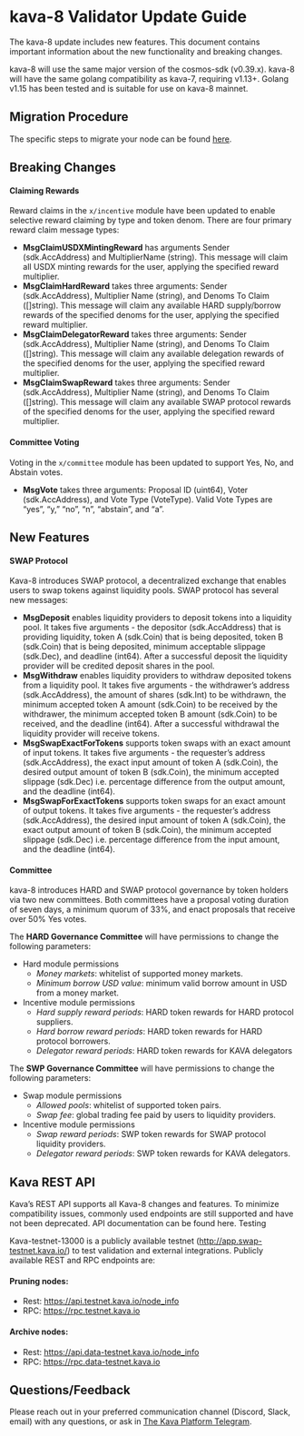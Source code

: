 # kava-8 Validator Update Guide

The kava-8 update includes new features. This document contains important information about the new functionality and breaking changes.

kava-8 will use the same major version of the cosmos-sdk (v0.39.x). kava-8 will have the same golang compatibility as kava-7, requiring v1.13+. Golang v1.15 has been tested and is suitable for use on kava-8 mainnet.

## Migration Procedure

The specific steps to migrate your node can be found [here](https://github.com/Kava-Labs/kava/blob/master/migrate/v0_16/migrate.md).

## Breaking Changes

#### Claiming Rewards

Reward claims in the `x/incentive` module have been updated to enable selective reward claiming by type and token denom. There are four primary reward claim message types:

- **MsgClaimUSDXMintingReward** has arguments Sender (sdk.AccAddress) and MultiplierName (string). This message will claim all USDX minting rewards for the user, applying the specified reward multiplier.
- **MsgClaimHardReward** takes three arguments: Sender (sdk.AccAddress), Multiplier Name (string), and Denoms To Claim ([]string). This message will claim any available HARD supply/borrow rewards of the specified denoms for the user, applying the specified reward multiplier.
- **MsgClaimDelegatorReward** takes three arguments: Sender (sdk.AccAddress), Multiplier Name (string), and Denoms To Claim ([]string). This message will claim any available delegation rewards of the specified denoms for the user, applying the specified reward multiplier.
- **MsgClaimSwapReward** takes three arguments: Sender (sdk.AccAddress), Multiplier Name (string), and Denoms To Claim ([]string). This message will claim any available SWAP protocol rewards of the specified denoms for the user, applying the specified reward multiplier.

#### Committee Voting

Voting in the `x/committee` module has been updated to support Yes, No, and Abstain votes.

- **MsgVote** takes three arguments: Proposal ID (uint64), Voter (sdk.AccAddress), and Vote Type (VoteType). Valid Vote Types are “yes”, “y,” “no”, “n”, “abstain”, and “a”.

## New Features

#### SWAP Protocol

Kava-8 introduces SWAP protocol, a decentralized exchange that enables users to swap tokens against liquidity pools. SWAP protocol has several new messages:

- **MsgDeposit** enables liquidity providers to deposit tokens into a liquidity pool. It takes five arguments - the depositor (sdk.AccAddress) that is providing liquidity, token A (sdk.Coin) that is being deposited, token B (sdk.Coin) that is being deposited, minimum acceptable slippage (sdk.Dec), and deadline (int64). After a successful deposit the liquidity provider will be credited deposit shares in the pool.
- **MsgWithdraw** enables liquidity providers to withdraw deposited tokens from a liquidity pool. It takes five arguments - the withdrawer’s address (sdk.AccAddress), the amount of shares (sdk.Int) to be withdrawn, the minimum accepted token A amount (sdk.Coin) to be received by the withdrawer, the minimum accepted token B amount (sdk.Coin) to be received, and the deadline (int64). After a successful withdrawal the liquidity provider will receive tokens.
- **MsgSwapExactForTokens** supports token swaps with an exact amount of input tokens. It takes five arguments - the requester’s address (sdk.AccAddress), the exact input amount of token A (sdk.Coin), the desired output amount of token B (sdk.Coin), the minimum accepted slippage (sdk.Dec) i.e. percentage difference from the output amount, and the deadline (int64).
- **MsgSwapForExactTokens** supports token swaps for an exact amount of output tokens. It takes five arguments - the requester’s address (sdk.AccAddress), the desired input amount of token A (sdk.Coin), the exact output amount of token B (sdk.Coin), the minimum accepted slippage (sdk.Dec) i.e. percentage difference from the input amount, and the deadline (int64).

#### Committee

kava-8 introduces HARD and SWAP protocol governance by token holders via two new committees. Both committees have a proposal voting duration of seven days, a minimum quorum of 33%, and enact proposals that receive over 50% Yes votes.

The **HARD Governance Committee** will have permissions to change the following parameters:

- Hard module permissions
  - _Money markets_: whitelist of supported money markets.
  - _Minimum borrow USD value_: minimum valid borrow amount in USD from a money market.
- Incentive module permissions
  - _Hard supply reward periods_: HARD token rewards for HARD protocol suppliers.
  - _Hard borrow reward periods_: HARD token rewards for HARD protocol borrowers.
  - _Delegator reward periods_: HARD token rewards for KAVA delegators

The **SWP Governance Committee** will have permissions to change the following parameters:

- Swap module permissions
  - _Allowed pools_: whitelist of supported token pairs.
  - _Swap fee_: global trading fee paid by users to liquidity providers.
- Incentive module permissions
  - _Swap reward periods_: SWP token rewards for SWAP protocol liquidity providers.
  - _Delegator reward periods_: SWP token rewards for KAVA delegators.

## Kava REST API

Kava’s REST API supports all Kava-8 changes and features. To minimize compatibility issues, commonly used endpoints are still supported and have not been deprecated. API documentation can be found here.
Testing

Kava-testnet-13000 is a publicly available testnet (http://app.swap-testnet.kava.io/) to test validation and external integrations. Publicly available REST and RPC endpoints are:

#### Pruning nodes:

- Rest: https://api.testnet.kava.io/node_info
- RPC: https://rpc.testnet.kava.io

#### Archive nodes:

- Rest: https://api.data-testnet.kava.io/node_info
- RPC: https://rpc.data-testnet.kava.io

## Questions/Feedback

Please reach out in your preferred communication channel (Discord, Slack, email) with any questions, or ask in [The Kava Platform Telegram](https://t.me/kavalabs).
